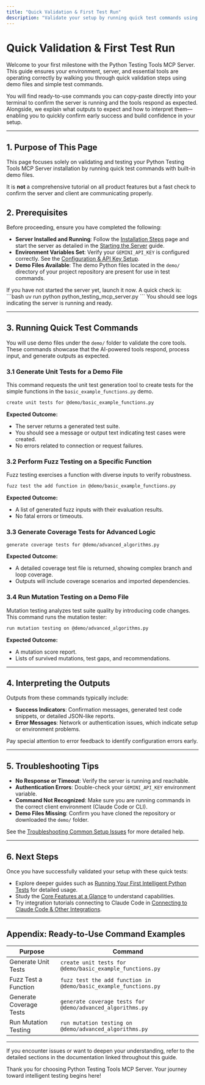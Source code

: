 ```yaml
---
title: "Quick Validation & First Test Run"
description: "Validate your setup by running quick test commands using demo files, confirming successful server operation and tool functionality. This page provides copy-paste commands and highlights what outputs to look for, ensuring early success."
---
```


# Quick Validation & First Test Run

Welcome to your first milestone with the Python Testing Tools MCP Server. This guide ensures your environment, server, and essential tools are operating correctly by walking you through quick validation steps using demo files and simple test commands.

You will find ready-to-use commands you can copy-paste directly into your terminal to confirm the server is running and the tools respond as expected. Alongside, we explain what outputs to expect and how to interpret them—enabling you to quickly confirm early success and build confidence in your setup.

---

## 1. Purpose of This Page

This page focuses solely on validating and testing your Python Testing Tools MCP Server installation by running quick test commands with built-in demo files.

It is **not** a comprehensive tutorial on all product features but a fast check to confirm the server and client are communicating properly.

## 2. Prerequisites

Before proceeding, ensure you have completed the following:

- **Server Installed and Running**: Follow the [Installation Steps](../setup-prerequisites-installation/installation-steps) page and start the server as detailed in the [Starting the Server](../first-run-usage-validation/starting-the-server) guide.
- **Environment Variables Set**: Verify your `GEMINI_API_KEY` is configured correctly. See the [Configuration & API Key Setup](../setup-prerequisites-installation/configuration-setup).
- **Demo Files Available**: The demo Python files located in the `demo/` directory of your project repository are present for use in test commands.

<Tip>
If you have not started the server yet, launch it now. A quick check is:
```bash
uv run python python_testing_mcp_server.py
```
You should see logs indicating the server is running and ready.
</Tip>

---

## 3. Running Quick Test Commands

You will use demo files under the `demo/` folder to validate the core tools. These commands showcase that the AI-powered tools respond, process input, and generate outputs as expected.

### 3.1 Generate Unit Tests for a Demo File

This command requests the unit test generation tool to create tests for the simple functions in the `basic_example_functions.py` demo.

```bash
create unit tests for @demo/basic_example_functions.py
```

**Expected Outcome:**
- The server returns a generated test suite.
- You should see a message or output text indicating test cases were created.
- No errors related to connection or request failures.

### 3.2 Perform Fuzz Testing on a Specific Function

Fuzz testing exercises a function with diverse inputs to verify robustness.

```bash
fuzz test the add function in @demo/basic_example_functions.py
```

**Expected Outcome:**
- A list of generated fuzz inputs with their evaluation results.
- No fatal errors or timeouts.

### 3.3 Generate Coverage Tests for Advanced Logic

```bash
generate coverage tests for @demo/advanced_algorithms.py
```

**Expected Outcome:**
- A detailed coverage test file is returned, showing complex branch and loop coverage.
- Outputs will include coverage scenarios and imported dependencies.

### 3.4 Run Mutation Testing on a Demo File

Mutation testing analyzes test suite quality by introducing code changes. This command runs the mutation tester:

```bash
run mutation testing on @demo/advanced_algorithms.py
```

**Expected Outcome:**
- A mutation score report.
- Lists of survived mutations, test gaps, and recommendations.

---

## 4. Interpreting the Outputs

Outputs from these commands typically include:

- **Success Indicators**: Confirmation messages, generated test code snippets, or detailed JSON-like reports.
- **Error Messages**: Network or authentication issues, which indicate setup or environment problems.

Pay special attention to error feedback to identify configuration errors early.

---

## 5. Troubleshooting Tips

- **No Response or Timeout**: Verify the server is running and reachable.
- **Authentication Errors**: Double-check your `GEMINI_API_KEY` environment variable.
- **Command Not Recognized**: Make sure you are running commands in the correct client environment (Claude Code or CLI).
- **Demo Files Missing**: Confirm you have cloned the repository or downloaded the `demo/` folder.

See the [Troubleshooting Common Setup Issues](../first-run-usage-validation/troubleshooting) for more detailed help.

---

## 6. Next Steps

Once you have successfully validated your setup with these quick tests:

- Explore deeper guides such as [Running Your First Intelligent Python Tests](../../guides/getting-started/first-tests) for detailed usage.
- Study the [Core Features at a Glance](../../overview/concepts-features-usecases/core-features-overview) to understand capabilities.
- Try integration tutorials connecting to Claude Code in [Connecting to Claude Code & Other Integrations](../first-run-usage-validation/connecting-integrations).

---

## Appendix: Ready-to-Use Command Examples

| Purpose                   | Command                                                                                         |
|---------------------------|------------------------------------------------------------------------------------------------|
| Generate Unit Tests        | `create unit tests for @demo/basic_example_functions.py`                                       |
| Fuzz Test a Function       | `fuzz test the add function in @demo/basic_example_functions.py`                              |
| Generate Coverage Tests    | `generate coverage tests for @demo/advanced_algorithms.py`                                    |
| Run Mutation Testing       | `run mutation testing on @demo/advanced_algorithms.py`                                        |


---

If you encounter issues or want to deepen your understanding, refer to the detailed sections in the documentation linked throughout this guide.

Thank you for choosing Python Testing Tools MCP Server. Your journey toward intelligent testing begins here!
